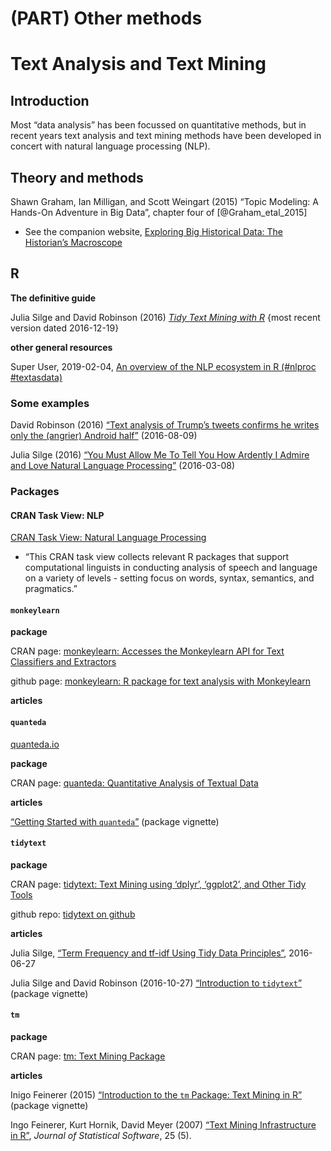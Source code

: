 # (PART) Other methods {-} 


# Text Analysis and Text Mining {#textanalysis}




## Introduction

Most "data analysis" has been focussed on quantitative methods, but in recent years text analysis and text mining methods have been developed in concert with natural language processing (NLP).


## Theory and methods

Shawn Graham, Ian Milligan, and Scott Weingart (2015) "Topic Modeling: A Hands-On Adventure in Big Data", chapter four of [@Graham_etal_2015]

- See the companion website, [Exploring Big Historical Data: The Historian's Macroscope](http://www.themacroscope.org/2.0/)




## R

**The definitive guide**

Julia Silge and David Robinson (2016) [_Tidy Text Mining with R_](http://tidytextmining.com/) {most recent version dated 2016-12-19}

**other general resources**

Super User, 2019-02-04, [An overview of the NLP ecosystem in R (#nlproc #textasdata)](https://www.r-bloggers.com/an-overview-of-the-nlp-ecosystem-in-r-nlproc-textasdata/)


### Some examples

David Robinson (2016) ["Text analysis of Trump's tweets confirms he writes only the (angrier) Android half"](http://varianceexplained.org/r/trump-tweets/) (2016-08-09)

Julia Silge (2016) ["You Must Allow Me To Tell You How Ardently I Admire and Love Natural Language Processing"](http://juliasilge.com/blog/You-Must-Allow-Me/) (2016-03-08)


### Packages


#### CRAN Task View: NLP

[CRAN Task View: Natural Language Processing](https://cran.r-project.org/web/views/NaturalLanguageProcessing.html)

- "This CRAN task view collects relevant R packages that support computational linguists in conducting analysis of speech and language on a variety of levels - setting focus on words, syntax, semantics, and pragmatics."


#### `monkeylearn`

**package**

CRAN page: [monkeylearn: Accesses the Monkeylearn API for Text Classifiers and Extractors](https://cran.r-project.org/web/packages/monkeylearn/index.html)

github page: [monkeylearn: R package for text analysis with Monkeylearn](https://github.com/ropensci/monkeylearn)

**articles**



#### `quanteda`

[quanteda.io](http://quanteda.io/)


**package**

CRAN page: [quanteda: Quantitative Analysis of Textual Data](https://cran.r-project.org/web/packages/quanteda/index.html)


**articles**

["Getting Started with `quanteda`"](https://cran.r-project.org/web/packages/quanteda/vignettes/quickstart.html) (package vignette)


#### `tidytext`

**package**

CRAN page: [tidytext: Text Mining using 'dplyr', 'ggplot2', and Other Tidy Tools](https://cran.r-project.org/web/packages/tidytext/)

github repo: [tidytext on github](https://github.com/juliasilge/tidytext)

**articles**

Julia Silge, ["Term Frequency and tf-idf Using Tidy Data Principles"](http://juliasilge.com/blog/Term-Frequency-tf-idf/), 2016-06-27

[]()

Julia Silge and David Robinson (2016-10-27) ["Introduction to `tidytext`"](https://cran.r-project.org/web/packages/tidytext/vignettes/tidytext.html) (package vignette)


#### `tm`

**package**

CRAN page: [tm: Text Mining Package](https://cran.r-project.org/web/packages/tm/index.html)


**articles**

Inigo Feinerer (2015) ["Introduction to the `tm` Package: Text Mining in R"](https://cran.r-project.org/web/packages/tm/vignettes/tm.pdf) (package vignette)

Ingo Feinerer, Kurt Hornik, David Meyer (2007) ["Text Mining Infrastructure in R"](https://www.jstatsoft.org/article/view/v025i05), _Journal of Statistical Software_, 25 (5).



